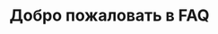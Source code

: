 ---
sidebar:
  hidden: true
title: Добро пожаловать в FAQ 
description: Часто задаваемые вопросы и инструкции по использованию Xray/VLESS в России.
template: splash
hero:
  tagline: Быстрые ответы и практические советы по Xray, Remnawave, VLESS, Streisand, v2rayNG и тд.
  image:
    file: "/src/assets/xray_logo.svg"
  actions:
    - text: Начало работы
      link: misc/dns_roulette/
      icon: right-arrow
    - text: Поддержка и сообщество
      link: https://t.me/+xQs17zMzwCY1NzYy
      icon: external
      variant: minimal
---